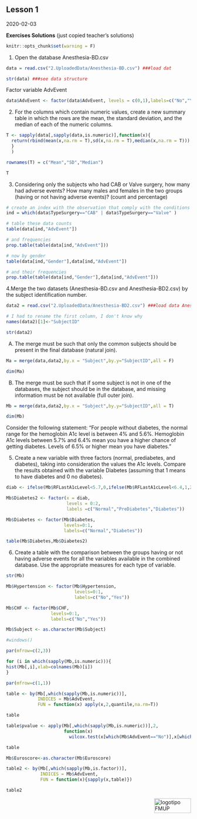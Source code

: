 ## Lesson 1

2020-02-03

**Exercises Solutions** (just copied teacher's solutions)

```r
knitr::opts_chunk$set(warning = F)

```

1. Open the database Anesthesia-BD.csv
```r
data = read.csv("2.UploadedData/Anesthesia-BD.csv") ###load dat

str(data) ###see data structure
```

Factor variable AdvEvent
```r
data$AdvEvent <- factor(data$AdvEvent, levels = c(0,1),labels=c("No","Yes"))
```

2. For the columns which contain numeric values, create a new summary table in which the rows are the mean, the standard deviation, and the median of each of the numeric columns.

```r
T <- sapply(data[,sapply(data,is.numeric)],function(x){
  return(rbind(mean(x,na.rm = T),sd(x,na.rm = T),median(x,na.rm = T)))
  }
  )

rownames(T) = c("Mean","SD","Median")

T
```

3. Considering only the subjects who had CAB or Valve surgery, how many had adverse events? How many males and females in the two groups (having or not having adverse events)? (count and percentage)

```r
# create an index with the observation that comply with the conditions
ind = which(data$TypeSurgery=="CAB" | data$TypeSurgery=="Valve" )

# table these data counts
table(data[ind,"AdvEvent"])

```

```r
# and frequencies
prop.table(table(data[ind,"AdvEvent"]))
```

```r
# now by gender
table(data[ind,"Gender"],data[ind,"AdvEvent"])
```

```r
# and their frequencies
prop.table(table(data[ind,"Gender"],data[ind,"AdvEvent"]))
```

4.Merge the two datasets (Anesthesia-BD.csv and Anesthesia-BD2.csv)
by the subject identification number.
```r
data2 = read.csv("2.UploadedData/Anesthesia-BD2.csv") ###load data Anesthesia-BD2.csv

# I had to rename the first column, I don't know why
names(data2)[1]<-"SubjectID"

str(data2)
```

A) The merge must be such that only the common subjects should be present in the final database (natural join).
```r
Ma = merge(data,data2,by.x = "Subject",by.y="SubjectID",all = F)

dim(Ma)
```

B) The merge must be such that if some subject is not in one of the databases, the subject should be in the database, and missing information must be not available (full outer join).
```r
Mb = merge(data,data2,by.x = "Subject",by.y="SubjectID",all = T)

dim(Mb)
```

Consider the following statement: “For people without diabetes, the normal range for the hemoglobin A1c level is between 4% and 5.6%. Hemoglobin A1c levels between 5.7% and 6.4% mean you have a higher chance of getting diabetes. Levels of 6.5% or higher mean you have diabetes.”

5. Create a new variable with three factors (normal, prediabetes, and diabetes), taking into consideration the values the A1c levels. Compare the results obtained with the variable Diabetes (assuming that 1 means to have diabetes and 0 no diabetes).
```r
diab <- ifelse(Mb$RFLastA1cLevel<5.7,0,ifelse(Mb$RFLastA1cLevel<6.4,1,2))

Mb$Diabetes2 <- factor(x = diab,
                       levels = 0:2, 
                       labels =c("Normal","PreDiabetes","Diabetes"))

Mb$Diabetes <- factor(Mb$Diabetes,
                      levels=0:1,
                      labels=c("Normal","Diabetes"))

table(Mb$Diabetes,Mb$Diabetes2)
```

6. Create a table with the comparison between the groups having or not having
adverse events for all the variables available in the combined database. Use the
appropriate measures for each type of variable.
```r
str(Mb)
```

```r
Mb$Hypertension <- factor(Mb$Hypertension,
                          levels=0:1,
                          labels=c("No","Yes"))

Mb$CHF <- factor(Mb$CHF,
                 levels=0:1,
                 labels=c("No","Yes"))

Mb$Subject <- as.character(Mb$Subject)

#windows()

par(mfrow=c(2,3))

for (i in which(sapply(Mb,is.numeric))){
hist(Mb[,i],xlab=colnames(Mb)[i])
}

par(mfrow=c(1,1))
```

```r
table <- by(Mb[,which(sapply(Mb,is.numeric))],
            INDICES = Mb$AdvEvent,
            FUN = function(x) apply(x,2,quantile,na.rm=T))

table
```

```r
table$pvalue <- apply(Mb[,which(sapply(Mb,is.numeric))],2,
                      function(x)
                        wilcox.test(x[which(Mb$AdvEvent=="No")],x[which(Mb$AdvEvent=="Yes")])$p.value)

table
```

```r
Mb$Euroscore<-as.character(Mb$Euroscore)

table2 <- by(Mb[,which(sapply(Mb,is.factor))], 
             INDICES = Mb$AdvEvent, 
             FUN = function(x){sapply(x,table)})

table2
```

<img src="images/logoFMUP.png" alt="logotipo FMUP" style="width:100px;height:40px;" align="right">